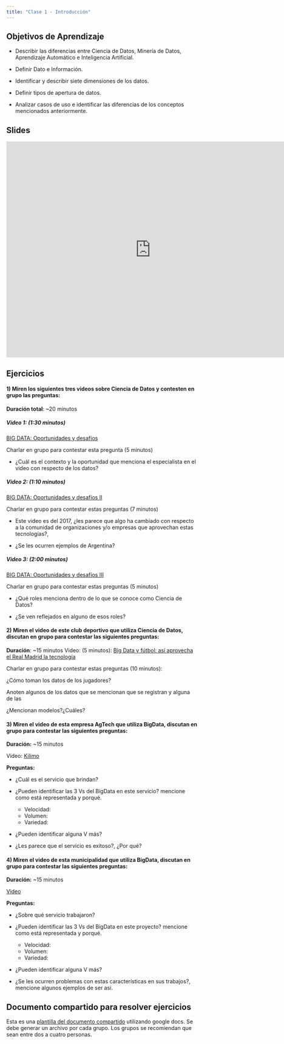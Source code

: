 ```yaml
---
title: "Clase 1 - Introducción"
---
```


## Objetivos de Aprendizaje

* Describir las diferencias entre Ciencia de Datos, Minería de Datos, Aprendizaje Automático e Inteligencia Artificial.

* Definir Dato e Información.

* Identificar y describir siete dimensiones de los datos.

* Definir tipos de apertura de datos.

* Analizar casos de uso e identificar las diferencias de los conceptos mencionados anteriormente.


## Slides

<iframe src="https://docs.google.com/presentation/d/139gwVdSPxBcQnNQWyB8DMhqrMZImjiRADi6f0t3ic3U/embed?start=false&loop=false&delayms=3000" frameborder="0" width="760" height="569" allowfullscreen="true" mozallowfullscreen="true" webkitallowfullscreen="true"></iframe>



## Ejercicios

#### 1) Miren los siguientes tres videos sobre Ciencia de Datos y contesten en grupo las preguntas:

**Duración total**: ~20 minutos

##### Video 1: (1:30 minutos) 
[BIG DATA: Oportunidades y desafíos](https://www.youtube.com/watch?v=Wt1r3DdeodQ)

Charlar en grupo para contestar esta pregunta (5 minutos)

  * ¿Cuál es el contexto y la oportunidad que menciona el especialista en el video con respecto de los datos?


##### Video 2: (1:10 minutos) 
[BIG DATA: Oportunidades y desafíos II](https://www.youtube.com/watch?v=clxOjep2TkU)

Charlar en grupo para contestar estas preguntas (7 minutos)

  * Este video es del 2017, ¿les parece que algo ha cambiado con respecto a la comunidad de organizaciones y/o empresas que aprovechan estas tecnologías?, 

  * ¿Se les ocurren ejemplos de Argentina?


##### Video 3: (2:00 minutos)
[BIG DATA: Oportunidades y desafíos III](https://www.youtube.com/watch?v=OimifQK1Y7I)

Charlar en grupo para contestar estas preguntas (5 minutos) 

  * ¿Qué roles menciona dentro de lo que se conoce como Ciencia de Datos?
  
  * ¿Se ven reflejados en alguno de esos roles? 


#### 2) Miren el video de este club deportivo que utiliza Ciencia de Datos, discutan en grupo para contestar las siguientes preguntas:

**Duración**: ~15 minutos
Video: (5 minutos): [Big Data y fútbol: así aprovecha el Real Madrid la tecnología](https://youtu.be/DXq30dvE0Xg)

Charlar en grupo para contestar estas preguntas (10 minutos):

¿Cómo toman los datos de los jugadores?

Anoten algunos de los datos que se mencionan que se registran y alguna de las 

¿Mencionan modelos?¿Cuáles?


#### 3) Miren el video de esta empresa AgTech que utiliza BigData, discutan en grupo para contestar las siguientes preguntas:

**Duración:** ~15 minutos

Video: [Kilimo](https://youtu.be/4lwa-6Li6t8)

**Preguntas: **

* ¿Cuál es el servicio que brindan? 

* ¿Pueden identificar las 3 Vs del BigData en este servicio? mencione como está representada y porqué.
  - Velocidad: 
  - Volumen:  
  - Variedad: 
  
* ¿Pueden identificar alguna V más? 

* ¿Les parece que el servicio es exitoso?, ¿Por qué? 


#### 4) Miren el video de esta municipalidad que utiliza BigData, discutan en grupo para contestar las siguientes preguntas:

**Duración:** ~15 minutos

[Video](https://www.youtube.com/watch?v=_s7YOkX6C2Y)  

**Preguntas:**

* ¿Sobre qué servicio trabajaron?

* ¿Pueden identificar las 3 Vs del BigData en este proyecto? mencione como está representada y porqué.
  - Velocidad: 
  - Volumen: 
  - Variedad: 

* ¿Pueden identificar alguna V más? 

* ¿Se les ocurren problemas con estas características en sus trabajos?, mencione algunos ejemplos de ser así.


::: {.callout-tip}
## Documento compartido para resolver ejercicios
Esta es una [plantilla del documento compartido](https://docs.google.com/document/d/1dIa92lHSONYKNWHcQTywbgrqOq8ROdJikg-1gIYyjhc/edit?usp=sharing) utilizando google docs.  Se debe generar un archivo por cada grupo.  Los grupos se recomiendan que sean entre dos a cuatro personas.
::: 
